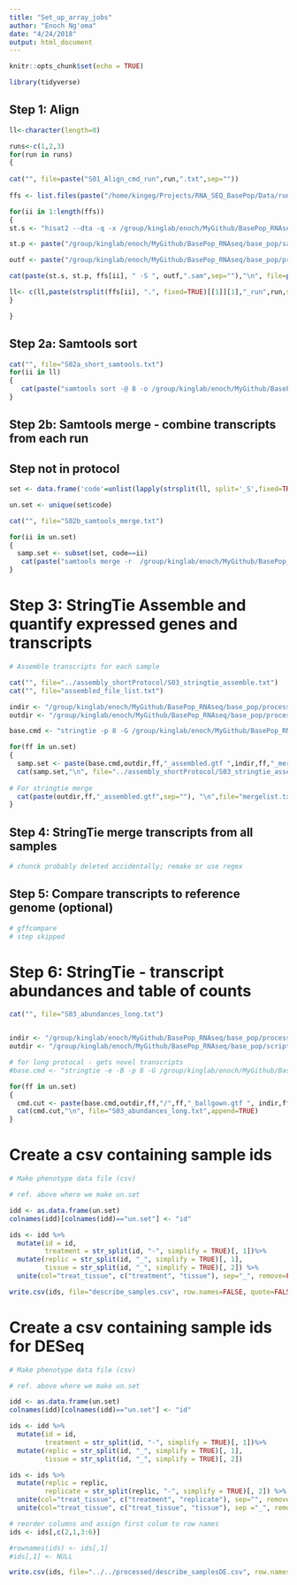 ```yaml
---
title: "Set_up_array_jobs"
author: "Enoch Ng'oma"
date: "4/24/2018"
output: html_document
---
```


```r
knitr::opts_chunk$set(echo = TRUE)
```

```r
library(tidyverse)
```

## Step 1: Align

```r
ll<-character(length=0)

runs<-c(1,2,3)
for(run in runs)
{
  
cat("", file=paste("S01_Align_cmd_run",run,".txt",sep=""))
  
ffs <- list.files(paste("/home/kingeg/Projects/RNA_SEQ_BasePop/Data/run",run,"/",sep=""), pattern="fastq.gz$")

for(ii in 1:length(ffs))
{
st.s <- "hisat2 --dta -q -x /group/kinglab/enoch/MyGithub/BasePop_RNAseq/base_pop/indexes/bdgp6_tran/genome_tran -U " 

st.p <- paste("/group/kinglab/enoch/MyGithub/BasePop_RNAseq/base_pop/samples/run",run,"/",sep="")

outf <- paste("/group/kinglab/enoch/MyGithub/BasePop_RNAseq/base_pop/processed/dotsams/",strsplit(ffs[ii], ".", fixed=TRUE)[[1]][1],"_run",run,sep="")

cat(paste(st.s, st.p, ffs[ii], " -S ", outf,".sam",sep=""),"\n", file=paste("S01_Align_cmd_run",run,".txt",sep=""),append=TRUE)

ll<- c(ll,paste(strsplit(ffs[ii], ".", fixed=TRUE)[[1]][1],"_run",run,sep=""))
}

}
```

## Step 2a: Samtools sort

```r
cat("", file="S02a_short_samtools.txt")
for(ii in ll)
{
   cat(paste("samtools sort -@ 8 -o /group/kinglab/enoch/MyGithub/BasePop_RNAseq/base_pop/processed/dotbams/",ii,".bam ", "/group/kinglab/enoch/MyGithub/BasePop_RNAseq/base_pop/processed/dotsams/", ii,".sam ",sep=""), "\n", file=paste("S02a_short_samtools",".txt",sep=""),append=TRUE)
}
```

## Step 2b: Samtools merge - combine transcripts from each run
## Step not in protocol

```r
set <- data.frame('code'=unlist(lapply(strsplit(ll, split='_S',fixed=TRUE), function(x) x[1])), 'sample' = ll, stringsAsFactors=FALSE)

un.set <- unique(set$code)

cat("", file="S02b_samtools_merge.txt")

for(ii in un.set)
{
  samp.set <- subset(set, code==ii)
   cat(paste("samtools merge -r  /group/kinglab/enoch/MyGithub/BasePop_RNAseq/base_pop/processed/dotbams/",ii,"_merged.bam ", "/group/kinglab/enoch/MyGithub/BasePop_RNAseq/base_pop/processed/dotbams/", samp.set$sample[1],".bam ","/group/kinglab/enoch/MyGithub/BasePop_RNAseq/base_pop/processed/dotbams/", samp.set$sample[2],".bam ", "/group/kinglab/enoch/MyGithub/BasePop_RNAseq/base_pop/processed/dotbams/", samp.set$sample[3],".bam",sep=""), "\n", file=paste("S02b_samtools_merge",".txt",sep=""),append=TRUE)
}
```

# Step 3: StringTie Assemble and quantify expressed genes and transcripts

```r
# Assemble transcripts for each sample

cat("", file="../assembly_shortProtocol/S03_stringtie_assemble.txt")
cat("", file="assembled_file_list.txt")

indir <- "/group/kinglab/enoch/MyGithub/BasePop_RNAseq/base_pop/processed/dotbams/" 
outdir <- "/group/kinglab/enoch/MyGithub/BasePop_RNAseq/base_pop/processed/dotgtfs/" 

base.cmd <- "stringtie -p 8 -G /group/kinglab/enoch/MyGithub/BasePop_RNAseq/base_pop/genes/dmel-all-r6.18.gtf -o "

for(ff in un.set) 
{
  samp.set <- paste(base.cmd,outdir,ff,"_assembled.gtf ",indir,ff,"_merged.bam",sep="")
  cat(samp.set,"\n", file="../assembly_shortProtocol/S03_stringtie_assemble.txt",append=TRUE)
   
# For stringtie merge 
  cat(paste(outdir,ff,"_assembled.gtf",sep=""), "\n",file="mergelist.txt",append=TRUE)
}
```

## Step 4: StringTie merge transcripts from all samples

```r
# chunck probably deleted accidentally; remake or use regex
```

## Step 5: Compare transcripts to reference genome (optional)

```r
# gffcompare
# step skipped
```

# Step 6: StringTie - transcript abundances and table of counts

```r
cat("", file="S03_abundances_long.txt")


indir <- "/group/kinglab/enoch/MyGithub/BasePop_RNAseq/base_pop/processed/bam_merged_runs/" 
outdir <- "/group/kinglab/enoch/MyGithub/BasePop_RNAseq/base_pop/scripts/assembly_shortProtocol/" 

# for long protocal - gets novel transcripts
#base.cmd <- "stringtie -e -B -p 8 -G /group/kinglab/enoch/MyGithub/BasePop_RNAseq/base_pop/processed/dotbams/stringtie_merged.gtf -o "

for(ff in un.set) 
{
  cmd.cut <- paste(base.cmd,outdir,ff,"/",ff,"_ballgown.gtf ", indir,ff,"_merged.bam",sep="")
  cat(cmd.cut,"\n", file="S03_abundances_long.txt",append=TRUE)
}
```

# Create a csv containing sample ids

```r
# Make phenotype data file (csv)

# ref. above where we make un.set

idd <- as.data.frame(un.set)
colnames(idd)[colnames(idd)=="un.set"] <- "id"

ids <- idd %>% 
  mutate(id = id,
         treatment = str_split(id, "-", simplify = TRUE)[, 1])%>%
  mutate(replic = str_split(id, "_", simplify = TRUE)[, 1],
         tissue = str_split(id, "_", simplify = TRUE)[, 2]) %>%
  unite(col="treat_tissue", c("treatment", "tissue"), sep="_", remove=FALSE)

write.csv(ids, file="describe_samples.csv", row.names=FALSE, quote=FALSE)
```

# Create a csv containing sample ids for DESeq

```r
# Make phenotype data file (csv)

# ref. above where we make un.set

idd <- as.data.frame(un.set)
colnames(idd)[colnames(idd)=="un.set"] <- "id"

ids <- idd %>% 
  mutate(id = id,
         treatment = str_split(id, "-", simplify = TRUE)[, 1])%>%
  mutate(replic = str_split(id, "_", simplify = TRUE)[, 1],
         tissue = str_split(id, "_", simplify = TRUE)[, 2])

ids <- ids %>%
  mutate(replic = replic,
         replicate = str_split(replic, "-", simplify = TRUE)[, 2]) %>%
  unite(col="treat_tissue", c("treatment", "replicate"), sep="", remove = FALSE) %>%
  unite(col="treat_tissue", c("treat_tissue", "tissue"), sep ="_", remove = FALSE)

# reorder columns and assign first colum to row names
ids <- ids[,c(2,1,3:6)]

#rownames(ids) <- ids[,1]
#ids[,1] <- NULL

write.csv(ids, file="../../processed/describe_samplesDE.csv", row.names=FALSE, quote=FALSE)
```
